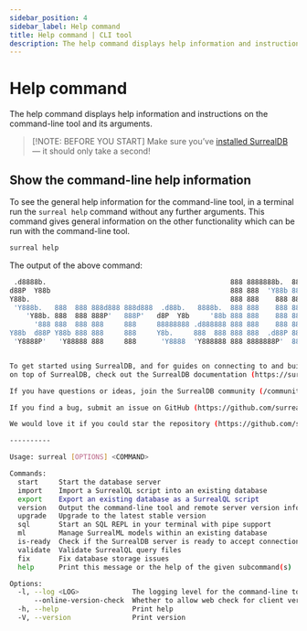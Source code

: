 ```yaml
---
sidebar_position: 4
sidebar_label: Help command
title: Help command | CLI tool
description: The help command displays help information and instructions on the command-line tool and its arguments.
---
```


# Help command

The help command displays help information and instructions on the command-line tool and its arguments.

> [!NOTE: BEFORE YOU START]
> Make sure you’ve [installed SurrealDB](/docs/surrealdb/installation) — it should only take a second!

## Show the command-line help information

To see the general help information for the command-line tool, in a terminal run the `surreal help` command without any further arguments. This command gives general information on the other functionality which can be run with the command-line tool.

```bash
surreal help
```

The output of the above command:

```bash
 .d8888b.                                             888 8888888b.  888888b.
d88P  Y88b                                            888 888  'Y88b 888  '88b
Y88b.                                                 888 888    888 888  .88P
 'Y888b.   888  888 888d888 888d888  .d88b.   8888b.  888 888    888 8888888K.
    'Y88b. 888  888 888P'   888P'   d8P  Y8b     '88b 888 888    888 888  'Y88b
      '888 888  888 888     888     88888888 .d888888 888 888    888 888    888
Y88b  d88P Y88b 888 888     888     Y8b.     888  888 888 888  .d88P 888   d88P
 'Y8888P'   'Y88888 888     888      'Y8888  'Y888888 888 8888888P'  8888888P'


To get started using SurrealDB, and for guides on connecting to and building applications
on top of SurrealDB, check out the SurrealDB documentation (https://surrealdb.com/docs).

If you have questions or ideas, join the SurrealDB community (/community).

If you find a bug, submit an issue on GitHub (https://github.com/surrealdb/surrealdb/issues).

We would love it if you could star the repository (https://github.com/surrealdb/surrealdb).

----------

Usage: surreal [OPTIONS] <COMMAND>

Commands:
  start     Start the database server
  import    Import a SurrealQL script into an existing database
  export    Export an existing database as a SurrealQL script
  version   Output the command-line tool and remote server version information
  upgrade   Upgrade to the latest stable version
  sql       Start an SQL REPL in your terminal with pipe support
  ml        Manage SurrealML models within an existing database
  is-ready  Check if the SurrealDB server is ready to accept connections [aliases: isready]
  validate  Validate SurrealQL query files
  fix       Fix database storage issues
  help      Print this message or the help of the given subcommand(s)

Options:
  -l, --log <LOG>             The logging level for the command-line tool [env: SURREAL_LOG=] [default: info] [possible values: none, full, error, warn, info, debug, trace]
      --online-version-check  Whether to allow web check for client version upgrades at start [env: SURREAL_ONLINE_VERSION_CHECK=]
  -h, --help                  Print help
  -V, --version               Print version

```